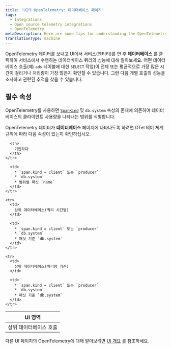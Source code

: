 ```yaml
---
title: 'UI의 OpenTelemetry: 데이터베이스 페이지'
tags:
  - Integrations
  - Open source telemetry integrations
  - OpenTelemetry
metaDescription: Here are some tips for understanding the OpenTelemetry database page in the New Relic UI.
translationType: machine
---
```


OpenTelemetry 데이터를 보내고 UI에서 서비스(엔티티)를 연 후 **데이터베이스** 를 클릭하여 서비스에서 수행하는 데이터베이스 쿼리의 성능에 대해 알아보세요. 어떤 데이터베이스 호출(예: `ads` 테이블에 대한 `SELECT` 작업)이 전체 또는 평균적으로 가장 많은 시간이 걸리거나 처리량이 가장 많은지 확인할 수 있습니다. 그런 다음 개별 호출의 성능을 조사하고 관련된 추적을 찾을 수 있습니다.

## 필수 속성

OpenTelemetry를 사용하면 [`SpanKind`](https://github.com/open-telemetry/opentelemetry-specification/blob/main/specification/trace/api.md#spankind) 및 `db.system` 속성의 존재에 의존하여 데이터베이스의 클라이언트 사용량을 나타내는 범위를 식별합니다.

OpenTelemetry 데이터가 **데이터베이스** 페이지에 나타나도록 하려면 OTel 의미 체계 규칙에 따라 다음 속성이 있는지 확인하십시오.

<table>
  <thead>
    <tr>
      <th style={{ width: "200px" }}>
        UI 영역
      </th>

      <th>
        기인하다
      </th>
    </tr>
  </thead>

  <tbody>
    <tr>
      <td>
        상위 데이터베이스 호출
      </td>

      <td>
        * `span.kind = client` 또는 `producer`
        * `db.system`
        * 범위별 패싯 `name`
      </td>
    </tr>

    <tr>
      <td>
        상위 데이터베이스(쿼리 시간별)
      </td>

      <td>
        * `span.kind = client` 또는 `producer`
        * `db.system`
        * 패싯 기준 `db.system`
      </td>
    </tr>

    <tr>
      <td>
        상위 데이터베이스(처리량 기준)
      </td>

      <td>
        * `span.kind = client` 또는 `producer`
        * `db.system`
        * 패싯 기준 `db.system`
      </td>
    </tr>
  </tbody>
</table>

다른 UI 페이지의 OpenTelemetry에 대해 알아보려면 [UI 개요](/docs/more-integrations/open-source-telemetry-integrations/opentelemetry/view-your-data/opentelemetry-view-your-data) 를 참조하세요.